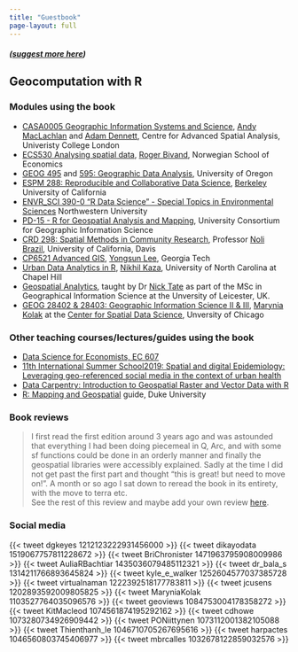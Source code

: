 ```yaml
---
title: "Guestbook"
page-layout: full
---
```


##### ([suggest more here](https://github.com/geocompx/geocompx.org/edit/main/guestbook.qmd))

## Geocomputation with R

### Modules using the book

- [CASA0005 Geographic Information Systems and Science](https://andrewmaclachlan.github.io/CASA0005repo/), [Andy MacLachlan](https://twitter.com/andymaclachlan) and [Adam Dennett](https://twitter.com/adam_dennett), Centre for Advanced Spatial Analysis, Univeristy College London
- [ECS530 Analysing spatial data](https://www.nhh.no/en/courses/analysing-spatial-data/), [Roger Bivand](https://www.nhh.no/en/employees/faculty/roger-bivand/), Norwegian School of Economics
- [GEOG 495](http://geog.uoregon.edu/bartlein/courses/geog495/readings.html) and [595: Geographic Data Analysis](https://pjbartlein.github.io/GeogDataAnalysis/), University of Oregon
- [ESPM 288: Reproducible and Collaborative Data Science](https://espm-288.carlboettiger.info/), [Berkeley](https://classes.berkeley.edu/content/2018-spring-espm-288-001-lab-001) University of California
<!-- [Stat 6864 Introduction to Data Science](http://www.sci.csueastbay.edu/~esuess/stat6864/) -->
- [ENVR_SCI 390-0 "R Data Science" - Special Topics in Environmental Sciences](https://www.northwestern.edu/class-descriptions/4730/WCAS/ENVR_SCI/390-0/28232.html) Northwestern University
- [PD-15 - R for Geospatial Analysis and Mapping](https://gistbok.ucgis.org/bok-topics/r-geospatial-analysis-and-mapping), University Consortium for Geographic Information Science
<!-- [GEO503: Spatial Data Science](http://adamwilson.us/SpatialDataScience/) -->
- [CRD 298: Spatial Methods in Community Research](https://crd230.github.io/index.html),  Professor [Noli Brazil](https://humanecology.ucdavis.edu/people/noli-brazil), University of California, Davis 
- [CP6521 Advanced GIS](https://rstudio-pubs-static.s3.amazonaws.com/460816_f7e4d237e0334e9887323686041bd762.html), [Yongsun Lee](https://sites.google.com/view/yongsunglee), Georgia Tech
- [Urban Data Analytics in R](https://sia.planning.unc.edu/teaching/techniques-course/), [Nikhil Kaza](https://sia.planning.unc.edu/), University of North Carolina at Chapel Hill
-  [Geospatial Analytics](https://le.ac.uk/modules/2019/gy7707), taught by Dr [Nick Tate](https://www2.le.ac.uk/departments/geography/people/njt9) as part of the MSc in Geographical Information Science at the Unversity of Leicester, UK.
-  [GEOG 28402 & 28403: Geographic Information Science II & III](https://geography.uchicago.edu/content/geographical-sciences-and-gis-courses), [Marynia Kolak](https://makosak.github.io/) at the [Center for Spatial Data Science](https://makosak.github.io/), Unversity of Chicago

### Other teaching courses/lectures/guides using the book

- [Data Science for Economists, EC 607](https://github.com/uo-ec607/lectures)
- [11th International Summer School2019: Spatial and digital Epidemiology: Leveraging geo-referenced social media in the context of urban health](http://spatialepidemiology.strikingly.com/)
- [Data Carpentry: Introduction to Geospatial Raster and Vector Data with R](https://datacarpentry.org/r-raster-vector-geospatial/)
- [R: Mapping and Geospatial](https://guides.library.duke.edu/r-geospatial) guide, Duke University

### Book reviews

> I first read the first edition around 3 years ago and was astounded that everything I had been doing piecemeal in Q, Arc, and with some sf functions could be done in an orderly manner and finally the geospatial libraries were accessibly explained. Sadly at the time I did not get past the first part and thought "this is great! but need to move on!". A month or so ago I sat down to reread the book in its entirety, with the move to terra etc.  
See the rest of this review and maybe add your own review [here](https://www.amazon.com/Geocomputation-Chapman-Hall-Robin-Lovelace/dp/1138304514/). 

### Social media

{{< tweet dgkeyes 1212123222931456000 >}}
{{< tweet dikayodata 1519067757811228672 >}}
{{< tweet BriChronister 1471963795908009986 >}}
{{< tweet AuliaRBachtiar 1435036079485112321 >}}
{{< tweet dr_bala_s 1314211766893645824 >}}
{{< tweet kyle_e_walker 1252604577037385728 >}}
{{< tweet virtualnaman 1222392518177783811 >}}
{{< tweet jcusens 1202893592009805825 >}}
{{< tweet MaryniaKolak 1103527764035096576 >}}
{{< tweet geoviews 1084753004178358272 >}}
{{< tweet KitMacleod 1074561874195292162 >}}
{{< tweet cdhowe 1073280734926909442 >}}
{{< tweet PONiittynen 1073112001382105088 >}}
{{< tweet Thienthanh_le 1046710705267695616 >}}
{{< tweet harpactes 1046560803745406977 >}}
{{< tweet mbrcalles 1032678122859032576 >}}
